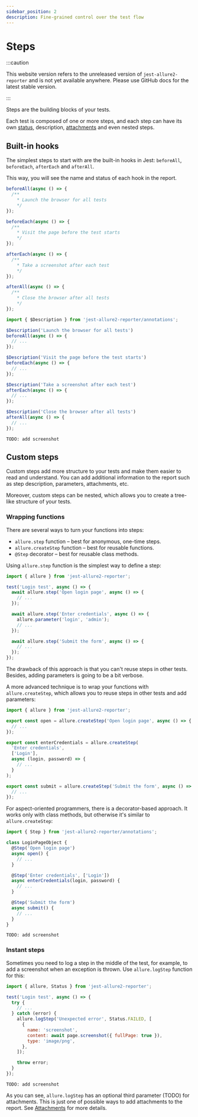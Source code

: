 ```yaml
---
sidebar_position: 2
description: Fine-grained control over the test flow
---
```



# Steps

:::caution

This website version refers to the unreleased version of `jest-allure2-reporter` and is not yet available
anywhere. Please use GitHub docs for the latest stable version.

:::

Steps are the building blocks of your tests.

Each test is composed of one or more steps, and each step can have its own [status](../features/statuses.mdx),
description, [attachments](attachments.mdx) and even nested steps.

## Built-in hooks

The simplest steps to start with are the built-in hooks in Jest: `beforeAll`, `beforeEach`, `afterEach` and `afterAll`.

This way, you will see the name and status of each hook in the report.

<Tabs groupId="approach">
  <TabItem value="jsdoc" label="JSDoc">

```js
beforeAll(async () => {
  /**
    * Launch the browser for all tests
    */
});

beforeEach(async () => {
  /**
    * Visit the page before the test starts
    */
});

afterEach(async () => {
  /**
    * Take a screenshot after each test
    */
});

afterAll(async () => {
  /**
    * Close the browser after all tests
    */
});
```

  </TabItem>
  <TabItem value="dsl" label="Function">

```js
import { $Description } from 'jest-allure2-reporter/annotations';

$Description('Launch the browser for all tests')
beforeAll(async () => {
  // ...
});

$Description('Visit the page before the test starts')
beforeEach(async () => {
  // ...
});

$Description('Take a screenshot after each test')
afterEach(async () => {
  // ...
});

$Description('Close the browser after all tests')
afterAll(async () => {
  // ...
});
```

  </TabItem>
  <TabItem value="demo" label="Demo">

    TODO: add screenshot

  </TabItem>
</Tabs>

## Custom steps

Custom steps add more structure to your tests and make them easier to read and understand.
You can add additional information to the report such as step description, parameters, attachments, etc.

Moreover, custom steps can be nested, which allows you to create a tree-like structure of your tests.

### Wrapping functions

There are several ways to turn your functions into steps:

* `allure.step` function – best for anonymous, one-time steps.
* `allure.createStep` function – best for reusable functions.
* `@Step` decorator – best for reusable class methods.

<Tabs>
  <TabItem value="step">

Using `allure.step` function is the simplest way to define a step:

```js
import { allure } from 'jest-allure2-reporter';

test('Login test', async () => {
  await allure.step('Open login page', async () => {
    // ...
  });

  await allure.step('Enter credentials', async () => {
    allure.parameter('login', 'admin');
    // ...
  });

  await allure.step('Submit the form', async () => {
    // ...
  });
});
```

The drawback of this approach is that you can't reuse steps in other tests.
Besides, adding parameters is going to be a bit verbose.

  </TabItem>
  <TabItem value="createStep">

A more advanced technique is to wrap your functions with `allure.createStep`,
which allows you to reuse steps in other tests and add parameters:

```js
import { allure } from 'jest-allure2-reporter';

export const open = allure.createStep('Open login page', async () => {
  // ...
});

export const enterCredentials = allure.createStep(
  'Enter credentials',
  ['Login'],
  async (login, password) => {
    // ...
  }
);

export const submit = allure.createStep('Submit the form', async () => {
  // ...
});
```

  </TabItem>
  <TabItem value="@Step">

For aspect-oriented programmers, there is a decorator-based approach. It works only with class methods,
but otherwise it's similar to `allure.createStep`:

```js
import { Step } from 'jest-allure2-reporter/annotations';

class LoginPageObject {
  @Step('Open login page')
  async open() {
    // ...
  }

  @Step('Enter credentials', ['Login'])
  async enterCredentials(login, password) {
    // ...
  }

  @Step('Submit the form')
  async submit() {
    // ...
  }
}
```

  </TabItem>
  <TabItem value="demo" label="Demo">

    TODO: add screenshot

  </TabItem>
</Tabs>

### Instant steps

Sometimes you need to log a step in the middle of the test, for example, to add a screenshot when an exception is thrown. Use `allure.logStep` function for this:

<Tabs>
  <TabItem value="logStep">

```js
import { allure, Status } from 'jest-allure2-reporter';

test('Login test', async () => {
  try {
    // ...
  } catch (error) {
    allure.logStep('Unexpected error', Status.FAILED, [
      {
        name: 'screenshot',
        content: await page.screenshot({ fullPage: true }),
        type: 'image/png',
      },
    ]);

    throw error;
  }
});
```

  </TabItem>
  <TabItem value="demo" label="Demo">

    TODO: add screenshot

  </TabItem>
</Tabs>

As you can see, `allure.logStep` has an optional third parameter (TODO) for attachments. This is just one of possible ways to add attachments to the report. See [Attachments](attachments.mdx) for more details.
